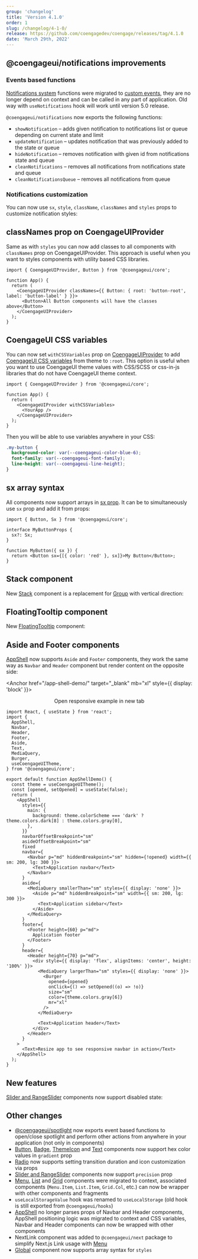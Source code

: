 ```yaml
---
group: 'changelog'
title: 'Version 4.1.0'
order: 1
slug: /changelog/4-1-0/
release: https://github.com/coengagedev/coengage/releases/tag/4.1.0
date: 'March 29th, 2022'
---
```



## @coengageui/notifications improvements

### Events based functions

[Notifications system](https://coengage.dev/others/notifications/) functions were migrated to
[custom events](https://developer.mozilla.org/en-US/docs/Web/Events/Creating_and_triggering_events),
they are no longer depend on context and can be called in any part of application.
Old way with `useNotifications` hook will work until version 5.0 release.

`@coengageui/notifications` now exports the following functions:

- `showNotification` – adds given notification to notifications list or queue depending on current state and limit
- `updateNotification` – updates notification that was previously added to the state or queue
- `hideNotification` – removes notification with given id from notifications state and queue
- `cleanNotifications` – removes all notifications from notifications state and queue
- `cleanNotificationsQueue` – removes all notifications from queue

<Demo data={NotificationsDemos.base} />

### Notifications customization

You can now use `sx`, `style`, `className`, `classNames` and `styles` props to customize notification styles:

<Demo data={NotificationsDemos.customize} />

## classNames prop on CoengageUIProvider

Same as with `styles` you can now add classes to all components with `classNames` prop on CoengageUIProvider.
This approach is useful when you want to styles components with utility based CSS libraries.

```tsx
import { CoengageUIProvider, Button } from '@coengageui/core';

function App() {
  return (
    <CoengageUIProvider classNames={{ Button: { root: 'button-root', label: 'button-label' } }}>
      <Button>All Button components will have the classes above</Button>
    </CoengageUIProvider>
  );
}
```

## CoengageUI CSS variables

You can now set `withCSSVariables` prop on [CoengageUIProvider](https://coengage.dev/theming/coengageui-provider/) to add
[CoengageUI CSS variables](https://coengage.dev/theming/coengageui-provider/#coengageui-css-variables) from theme to `:root`.
This option is useful when you want to use CoengageUI theme values with CSS/SCSS or css-in-js libraries that do not have CoengageUI theme context.

```tsx
import { CoengageUIProvider } from '@coengageui/core';

function App() {
  return (
    <CoengageUIProvider withCSSVariables>
      <YourApp />
    </CoengageUIProvider>
  );
}
```

Then you will be able to use variables anywhere in your CSS:

```css
.my-button {
  background-color: var(--coengageui-color-blue-6);
  font-family: var(--coengageui-font-family);
  line-height: var(--coengageui-line-height);
}
```

## sx array syntax

All components now support arrays in [sx prop](https://coengage.dev/theming/sx/). It can be to simultaneously use `sx` prop and add it from props:

```tsx
import { Button, Sx } from '@coengageui/core';

interface MyButtonProps {
  sx?: Sx;
}

function MyButton({ sx }) {
  return <Button sx={[{ color: 'red' }, sx]}>My Button</Button>;
}
```

## Stack component

New [Stack](https://coengage.dev/core/stack/) component is a replacement for [Group](https://coengage.dev/core/group/) with vertical direction:

<Demo data={StackDemos.configurator} />

## FloatingTooltip component

New [FloatingTooltip](https://coengage.dev/core/tooltip/#floatingtooltip-component) component:

<Demo data={TooltipDemos.floating} />

## Aside and Footer components

[AppShell](https://coengage.dev/core/app-shell/) now supports `Aside` and `Footer` components,
they work the same way as `Navbar` and `Header` component but render content on the opposite side:

<Anchor href="/app-shell-demo/" target="_blank" mb="xl" style={{ display: 'block' }}>
  <Center inline>
    <span style={{ marginRight: 7 }}>Open responsive example in new tab</span>
    <ExternalLinkIcon width={18} height={18} />
  </Center>
</Anchor>

```tsx
import React, { useState } from 'react';
import {
  AppShell,
  Navbar,
  Header,
  Footer,
  Aside,
  Text,
  MediaQuery,
  Burger,
  useCoengageUITheme,
} from '@coengageui/core';

export default function AppShellDemo() {
  const theme = useCoengageUITheme();
  const [opened, setOpened] = useState(false);
  return (
    <AppShell
      styles={{
        main: {
          background: theme.colorScheme === 'dark' ? theme.colors.dark[8] : theme.colors.gray[0],
        },
      }}
      navbarOffsetBreakpoint="sm"
      asideOffsetBreakpoint="sm"
      fixed
      navbar={
        <Navbar p="md" hiddenBreakpoint="sm" hidden={!opened} width={{ sm: 200, lg: 300 }}>
          <Text>Application navbar</Text>
        </Navbar>
      }
      aside={
        <MediaQuery smallerThan="sm" styles={{ display: 'none' }}>
          <Aside p="md" hiddenBreakpoint="sm" width={{ sm: 200, lg: 300 }}>
            <Text>Application sidebar</Text>
          </Aside>
        </MediaQuery>
      }
      footer={
        <Footer height={60} p="md">
          Application footer
        </Footer>
      }
      header={
        <Header height={70} p="md">
          <div style={{ display: 'flex', alignItems: 'center', height: '100%' }}>
            <MediaQuery largerThan="sm" styles={{ display: 'none' }}>
              <Burger
                opened={opened}
                onClick={() => setOpened((o) => !o)}
                size="sm"
                color={theme.colors.gray[6]}
                mr="xl"
              />
            </MediaQuery>

            <Text>Application header</Text>
          </div>
        </Header>
      }
    >
      <Text>Resize app to see responsive navbar in action</Text>
    </AppShell>
  );
}
```

## New features

[Slider and RangeSlider](https://coengage.dev/core/slider/) components now support disabled state:

<Demo data={SliderDemos.disabled} />

## Other changes

- [@coengageui/spotlight](https://coengage.dev/others/spotlight/) now exports event based functions to open/close spotlight and perform other actions from anywhere in your application (not only in components)
- [Button](https://coengage.dev/core/button/), [Badge](https://coengage.dev/core/badge/), [ThemeIcon](https://coengage.dev/core/theme-icon/) and [Text](https://coengage.dev/core/text/) components now support hex color values in `gradient` prop
- [Radio](https://coengage.dev/core/radio-group/) now supports setting transition duration and icon customization via props
- [Slider and RangeSlider](https://coengage.dev/core/slider/) components now support `precision` prop
- [Menu](https://coengage.dev/core/menu/), [List](https://coengage.dev/core/list/) and [Grid](https://coengage.dev/core/grid/) components were migrated to context, associated components (`Menu.Item`, `List.Item`, `Grid.Col`, etc.) can now be wrapper with other components and fragments
- `useLocalStorageValue` hook was renamed to `useLocalStorage` (old hook is still exported from `@coengageui/hooks`)
- [AppShell](https://coengage.dev/core/app-shell/) no longer parses props of Navbar and Header components, AppShell positioning logic was migrated to context and CSS variables, Navbar and Header components can now be wrapped with other components
- NextLink component was added to `@coengageui/next` package to simplify Next.js Link usage with [Menu](https://coengage.dev/core/menu/#menuitem-as-nextjs-link)
- [Global](https://coengage.dev/theming/global-styles/#global-component) component now supports array syntax for `styles`
